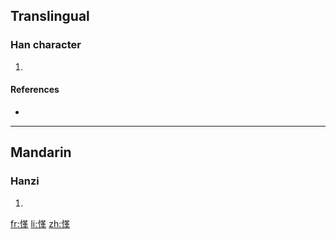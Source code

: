 ==Translingual==

===Han character===
{{Han char|rn=61|rad=心|as=09|sn=12|four=9405<sub>6</sub>|canj=心廿中十 (PTLJ)}}

# {{defn|Han|sort=心09}}

====References====
* {{Han ref|kx=0393.330|dkj=10898|dj=0730.110|hdz=42326.030|uh=6105|ud=24837|bh=D943|bd=55619}}

----

==Mandarin==

===Hanzi===
{{cmn-hanzi|pin=[[gé]] ([[ge2]])|wg=ko<sup>2</sup>}}

# {{defn|Mandarin}}

[[fr:愅]]
[[li:愅]]
[[zh:愅]]